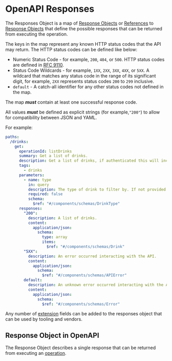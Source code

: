 
# OpenAPI Responses


The Responses Object is a map of [Response Objects](/openapi/paths/operations/responses#response-object) or [References](/openapi/references) to [Response Objects](/openapi/paths/operations/responses#response-object) that define the possible responses that can be returned from executing the operation.

The keys in the map represent any known HTTP status codes that the API may return. The HTTP status codes can be defined like below:

- Numeric Status Code - for example, `200`, `404`, or `500`. HTTP status codes are defined in [RFC 9110](https://httpwg.org/specs/rfc9110.html#overview.of.status.codes).
- Status Code Wildcards - for example, `1XX`, `2XX`, `3XX`, `4XX`, or `5XX`. A wildcard that matches any status code in the range of its significant digit, for example, `2XX` represents status codes `200` to `299` inclusive.
- `default` - A catch-all identifier for any other status codes not defined in the map.

The map **_must_** contain at least one successful response code.

All values **_must_** be defined as explicit strings (for example,`"200"`) to allow for compatibility between JSON and YAML.

For example:

```yaml
paths:
  /drinks:
    get:
      operationId: listDrinks
      summary: Get a list of drinks.
      description: Get a list of drinks, if authenticated this will include stock levels and product codes otherwise it will only include public information.
      tags:
        - drinks
      parameters:
        - name: type
          in: query
          description: The type of drink to filter by. If not provided all drinks will be returned.
          required: false
          schema:
            $ref: "#/components/schemas/DrinkType"
      responses:
        "200":
          description: A list of drinks.
          content:
            application/json:
              schema:
                type: array
                items:
                  $ref: "#/components/schemas/Drink"
        "5XX":
          description: An error occurred interacting with the API.
          content:
            application/json:
              schema:
                $ref: "#/components/schemas/APIError"
        default:
          description: An unknown error occurred interacting with the API.
          content:
            application/json:
              schema:
                $ref: "#/components/schemas/Error"
```

Any number of [extension](/openapi/extensions) fields can be added to the responses object that can be used by tooling and vendors.

## Response Object in OpenAPI

The Response Object describes a single response that can be returned from executing an [operation](/openapi/paths/operations).

<Table
  title="Response Object Fields"
  data={[
    {
      field: "`description`",
      type: "String",
      required: "✅",
      description: "A description of the response. This may contain [CommonMark syntax](https://spec.commonmark.org/) to provide a rich description."
    },
    {
      field: "`headers`",
      type: "[Headers](/openapi/paths/operations/responses/headers)",
      required: "",
      description: "A map of [Header Objects](/openapi/paths/operations/responses/headers) that defines the headers that can be returned from executing this operation."
    },
    {
      field: "`content`",
      type: "[Content](/openapi/paths/operations/content)",
      required: "",
      description: "A map of [Media Type Objects](/openapi/paths/operations/content#media-type-object) that defines the possible media types that can be returned from executing this operation."
    },
    {
      field: "`links`",
      type: "[Links](/openapi/paths/operations/responses/links)",
      required: "",
      description: "A map of [Link Objects](/openapi/paths/operations/responses/links#link-object) or [References](/openapi/references) that define the possible links that can be returned from executing this operation."
    },
    {
      field: "`x-*`",
      type: "[Extensions](/openapi/extensions)",
      required: "",
      description: "Any number of extension fields can be added to the response object that can be used by tooling and vendors."
    }
  ]}
  columns={[
    {
      key: "field",
      header: "Field"
    },
    {
      key: "type",
      header: "Type"
    },
    {
      key: "required",
      header: "Required"
    },
    {
      key: "description",
      header: "Description"
    }
  ]}
/>